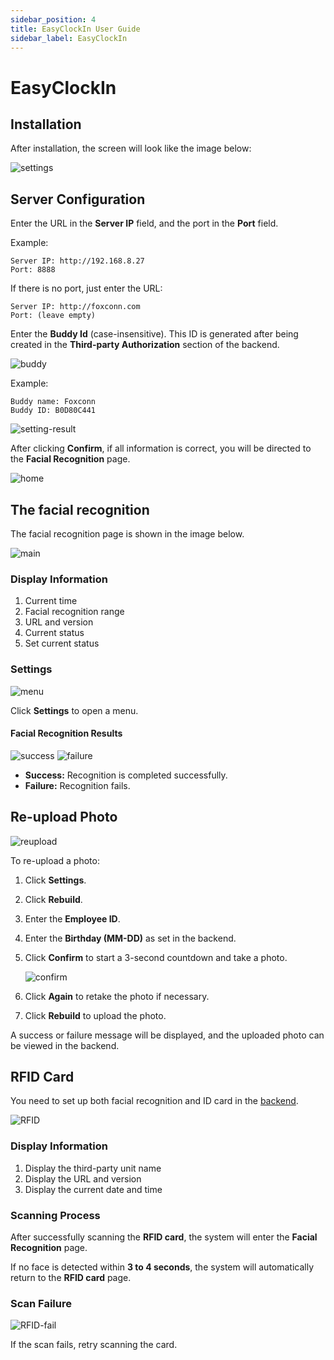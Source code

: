```yaml
---
sidebar_position: 4
title: EasyClockIn User Guide
sidebar_label: EasyClockIn
---
```


# EasyClockIn

## Installation

After installation, the screen will look like the image below:

![settings](/assets/easyclockin/en/settings.png)

## Server Configuration

Enter the URL in the **Server IP** field, and the port in the **Port** field.

Example:

```text
Server IP: http://192.168.8.27
Port: 8888
```

If there is no port, just enter the URL:

```text
Server IP: http://foxconn.com
Port: (leave empty)
```

Enter the **Buddy Id** (case-insensitive). This ID is generated after being created in the **Third-party Authorization** section of the backend.

![buddy](/assets/easyclockin/en/buddy.png)

Example:

```text
Buddy name: Foxconn
Buddy ID: B0D80C441
```

![setting-result](/assets/easyclockin/en/setting-result.png)

After clicking **Confirm**, if all information is correct, you will be directed to the **Facial Recognition** page.

![home](/assets/easyclockin/en/home.png)

## The facial recognition

The facial recognition page is shown in the image below.

![main](/assets/easyclockin/en/main.png)

### Display Information

1. Current time
2. Facial recognition range
3. URL and version
4. Current status
5. Set current status

### Settings

![menu](/assets/easyclockin/en/menu.png)

Click **Settings** to open a menu.

#### Facial Recognition Results

![success](/assets/easyclockin/en/success.png)
![failure](/assets/easyclockin/en/failure.png)

- **Success:** Recognition is completed successfully.
- **Failure:** Recognition fails.

## Re-upload Photo

![reupload](/assets/easyclockin/en/reupload.png)

To re-upload a photo:

1. Click **Settings**.
2. Click **Rebuild**.
3. Enter the **Employee ID**.
4. Enter the **Birthday (MM-DD)** as set in the backend.
5. Click **Confirm** to start a 3-second countdown and take a photo.

   ![confirm](/assets/easyclockin/en/confirm.png)

6. Click **Again** to retake the photo if necessary.
7. Click **Rebuild** to upload the photo.

A success or failure message will be displayed, and the uploaded photo can be viewed in the backend.

## RFID Card

You need to set up both facial recognition and ID card in the [backend](/docs/attendance/activated-team#key-information-displayed).

![RFID](/assets/easyclockin/en/RFID.png)

### Display Information

1. Display the third-party unit name
2. Display the URL and version
3. Display the current date and time

### Scanning Process

After successfully scanning the **RFID card**, the system will enter the **Facial Recognition** page.

If no face is detected within **3 to 4 seconds**, the system will automatically return to the **RFID card** page.

### Scan Failure

![RFID-fail](/assets/easyclockin/en/RFID-fail.png)

If the scan fails, retry scanning the card.
